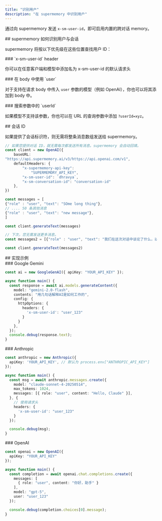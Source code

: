 ```yaml
---
title: "识别用户"
description: "在 supermemory 中识别用户"
---
```


通过向 supermemory 发送 `x-sm-user-id`，即可启用内置的跨对话 memory。

<div id="how-supermemory-identifies-users-and-conversations">
  ## supermemory 如何识别用户与会话
</div>

supermemory 将按以下优先级在这些位置查找用户 ID：

<div id="x-sm-user-id-header">
  ### `x-sm-user-id` header
</div>

你可以在任意客户端和模型中添加名为 x-sm-user-id 的默认请求头

<div id="user-in-body">
  ### 在 body 中使用 `user`
</div>

对于支持在请求 body 中传入 `user` 参数的模型（例如 OpenAI），你也可以将其添加到 body 中。

<div id="userid-in-search-params">
  ### 搜索参数中的 `userId`
</div>

如果模型不支持该参数，你也可以在 URL 的查询参数中添加 `?userId=xyz`。

<div id="conversation-id">
  ## 会话 ID
</div>

如果提供了会话标识符，则无需将整条消息数组发送给 supermemory。

```typescript
// 如果您提供对话 ID，就无需每次都发送所有消息。supermemory 会自动回填。
const client = new OpenAI({
    baseURL:
"https://api.supermemory.ai/v3/https://api.openai.com/v1",
    defaultHeaders: {
        "x-supermemory-api-key":
            "SUPERMEMORY_API_KEY",
        "x-sm-user-id": `dhravya`,
        "x-sm-conversation-id": "conversation-id"
    },
})

const messages = [
{"role" : "user", "text": "SOme long thing"},
// .... 50 条其他消息
{"role" : "user", "text": "new message"},
]

const client.generateText(messages)

// 下次，您无需发送更多消息。
const messages2 = [{"role" : "user", "text": "我们在这次对话中谈论了什么，以及去年的那次对话？"}]

const client.generateText(messages2)
```


<div id="implementation-examples">
  ## 实现示例
</div>

<div id="google-gemini">
  ### Google Gemini
</div>

```typescript
const ai = new GoogleGenAI({ apiKey: "YOUR_API_KEY" });

async function main() {
  const response = await ai.models.generateContent({
    model: "gemini-2.0-flash",
    contents: "用几句话解释AI是如何工作的",
    config: {
      httpOptions: {
        headers: {
          'x-sm-user-id': "user_123"
        }
      }
    },
  });
  console.debug(response.text);
}
```


<div id="anthropic">
  ### Anthropic
</div>

```typescript
const anthropic = new Anthropic({
  apiKey: 'YOUR_API_KEY', // 默认为 process.env["ANTHROPIC_API_KEY"]
});

async function main() {
  const msg = await anthropic.messages.create({
    model: "claude-sonnet-4-20250514",
    max_tokens: 1024,
    messages: [{ role: "user", content: "Hello, Claude" }],
  }, {
    // 使用请求头
    headers: {
      'x-sm-user-id': "user_123"
    }
  });

  console.debug(msg);
}
```


<div id="openai">
  ### OpenAI
</div>

```typescript
const openai = new OpenAI({
  apiKey: "YOUR_API_KEY"
});

async function main() {
  const completion = await openai.chat.completions.create({
    messages: [
      { role: "user", content: "你好，助手" }
    ],
    model: "gpt-5",
    user: "user_123"
  });

  console.debug(completion.choices[0].message);
}
```
